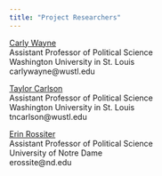 ```yaml
---
title: "Project Researchers"
---
```


[Carly Wayne](https://artsci.wustl.edu/faculty-staff/carly-wayne)<br>
Assistant Professor of Political Science<br>
Washington University in St. Louis<br>
carlywayne@wustl.edu

[Taylor Carlson](https://polisci.wustl.edu/people/taylor-carlson)<br>
Assistant Professor of Political Science<br>
Washington University in St. Louis<br>
tncarlson@wustl.edu

[Erin Rossiter](https://politicalscience.nd.edu/people/erin-rossiter/)<br>
Assistant Professor of Political Science<br>
University of Notre Dame<br>
erossite@nd.edu







